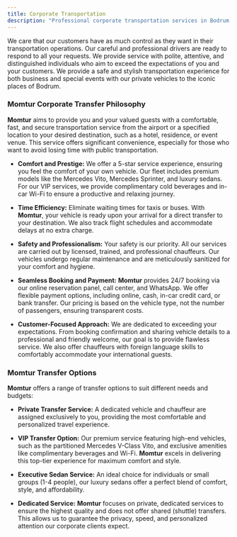 ```yaml
---
title: Corporate Transportation
description: "Professional corporate transportation services in Bodrum and beyond with Momtur Travel. Safe, stylish, and punctual rides for your business needs."
---
```


We care that our customers have as much control as they want in their transportation operations. Our careful and professional drivers are ready to respond to all your requests. We provide service with polite, attentive, and distinguished individuals who aim to exceed the expectations of you and your customers. We provide a safe and stylish transportation experience for both business and special events with our private vehicles to the iconic places of Bodrum.

### Momtur Corporate Transfer Philosophy

**Momtur** aims to provide you and your valued guests with a comfortable, fast, and secure transportation service from the airport or a specified location to your desired destination, such as a hotel, residence, or event venue. This service offers significant convenience, especially for those who want to avoid losing time with public transportation.

*   **Comfort and Prestige:** We offer a 5-star service experience, ensuring you feel the comfort of your own vehicle. Our fleet includes premium models like the Mercedes Vito, Mercedes Sprinter, and luxury sedans. For our VIP services, we provide complimentary cold beverages and in-car Wi-Fi to ensure a productive and relaxing journey.

*   **Time Efficiency:** Eliminate waiting times for taxis or buses. With **Momtur**, your vehicle is ready upon your arrival for a direct transfer to your destination. We also track flight schedules and accommodate delays at no extra charge.

*   **Safety and Professionalism:** Your safety is our priority. All our services are carried out by licensed, trained, and professional chauffeurs. Our vehicles undergo regular maintenance and are meticulously sanitized for your comfort and hygiene.

*   **Seamless Booking and Payment:** **Momtur** provides 24/7 booking via our online reservation panel, call center, and WhatsApp. We offer flexible payment options, including online, cash, in-car credit card, or bank transfer. Our pricing is based on the vehicle type, not the number of passengers, ensuring transparent costs.

*   **Customer-Focused Approach:** We are dedicated to exceeding your expectations. From booking confirmation and sharing vehicle details to a professional and friendly welcome, our goal is to provide flawless service. We also offer chauffeurs with foreign language skills to comfortably accommodate your international guests.

### Momtur Transfer Options

**Momtur** offers a range of transfer options to suit different needs and budgets:

*   **Private Transfer Service:** A dedicated vehicle and chauffeur are assigned exclusively to you, providing the most comfortable and personalized travel experience.

*   **VIP Transfer Option:** Our premium service featuring high-end vehicles, such as the partitioned Mercedes V-Class Vito, and exclusive amenities like complimentary beverages and Wi-Fi. **Momtur** excels in delivering this top-tier experience for maximum comfort and style.

*   **Executive Sedan Service:** An ideal choice for individuals or small groups (1-4 people), our luxury sedans offer a perfect blend of comfort, style, and affordability.

*   **Dedicated Service:** **Momtur** focuses on private, dedicated services to ensure the highest quality and does not offer shared (shuttle) transfers. This allows us to guarantee the privacy, speed, and personalized attention our corporate clients expect.
